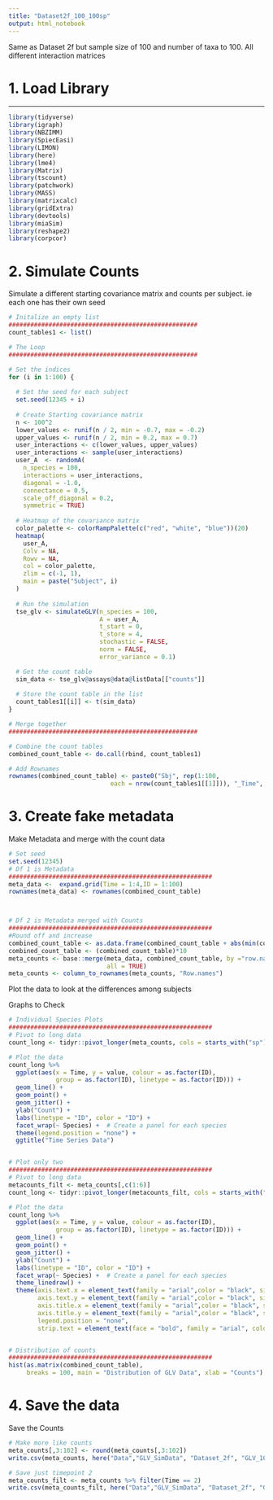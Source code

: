 ```yaml
---
title: "Dataset2f_100_100sp"
output: html_notebook
---
```



Same as Dataset 2f but sample size of 100 and number of taxa to 100. All different interaction matrices

# 1. Load Library
***
```r
library(tidyverse)
library(igraph)
library(NBZIMM)
library(SpiecEasi)
library(LIMON)
library(here)
library(lme4)
library(Matrix)
library(tscount)
library(patchwork)
library(MASS)
library(matrixcalc)
library(gridExtra)
library(devtools)
library(miaSim)
library(reshape2)
library(corpcor)
```



# 2. Simulate Counts

Simulate a different starting covariance matrix and counts per subject. ie each one has their own seed
```r
# Initalize an empty list
####################################################
count_tables1 <- list()

# The Loop
####################################################

# Set the indices
for (i in 1:100) {
  
  # Set the seed for each subject
  set.seed(12345 + i)  
  
  # Create Starting covariance matrix
  n <- 100^2  
  lower_values <- runif(n / 2, min = -0.7, max = -0.2)  
  upper_values <- runif(n / 2, min = 0.2, max = 0.7)
  user_interactions <- c(lower_values, upper_values)
  user_interactions <- sample(user_interactions)
  user_A  <- randomA(
    n_species = 100,
    interactions = user_interactions,
    diagonal = -1.0,
    connectance = 0.5,
    scale_off_diagonal = 0.2,
    symmetric = TRUE)
  
  # Heatmap of the covariance matrix
  color_palette <- colorRampPalette(c("red", "white", "blue"))(20)
  heatmap(
    user_A,
    Colv = NA,
    Rowv = NA,
    col = color_palette,
    zlim = c(-1, 1), 
    main = paste("Subject", i)
  )
  
  # Run the simulation
  tse_glv <- simulateGLV(n_species = 100,
                         A = user_A,
                         t_start = 0, 
                         t_store = 4,
                         stochastic = FALSE,
                         norm = FALSE,
                         error_variance = 0.1)

  # Get the count table
  sim_data <- tse_glv@assays@data@listData[["counts"]]
  
  # Store the count table in the list
  count_tables1[[i]] <- t(sim_data)
}

# Merge together
####################################################

# Combine the count tables
combined_count_table <- do.call(rbind, count_tables1)

# Add Rownames
rownames(combined_count_table) <- paste0("Sbj", rep(1:100, 
                            each = nrow(count_tables1[[1]])), "_Time", 1:4)
```




# 3. Create fake metadata  


Make Metadata and merge with the count data
```r
# Set seed
set.seed(12345)
# Df 1 is Metadata
########################################################
meta_data <-  expand.grid(Time = 1:4,ID = 1:100)
rownames(meta_data) <- rownames(combined_count_table)



# Df 2 is Metadata merged with Counts
########################################################
#Round off and increase
combined_count_table <- as.data.frame(combined_count_table + abs(min(combined_count_table)))
combined_count_table <- (combined_count_table)*10
meta_counts <- base::merge(meta_data, combined_count_table, by ="row.names", 
                           all = TRUE)
meta_counts <- column_to_rownames(meta_counts, "Row.names")
```


Plot the data to look at the differences among subjects

Graphs to Check
```r
# Individual Species Plots
########################################################
# Pivot to long data
count_long <- tidyr::pivot_longer(meta_counts, cols = starts_with("sp"), names_to = "Species")

# Plot the data
count_long %>%
  ggplot(aes(x = Time, y = value, colour = as.factor(ID),
             group = as.factor(ID), linetype = as.factor(ID))) +
  geom_line() + 
  geom_point() +
  geom_jitter() +
  ylab("Count") +
  labs(linetype = "ID", color = "ID") +
  facet_wrap(~ Species) +  # Create a panel for each species
  theme(legend.position = "none") +
  ggtitle("Time Series Data")


# Plot only two
########################################################
# Pivot to long data
metacounts_filt <- meta_counts[,c(1:6)]
count_long <- tidyr::pivot_longer(metacounts_filt, cols = starts_with("sp"), names_to = "Species")

# Plot the data
count_long %>%
  ggplot(aes(x = Time, y = value, colour = as.factor(ID),
             group = as.factor(ID), linetype = as.factor(ID))) +
  geom_line() + 
  geom_point() +
  geom_jitter() +
  ylab("Count") +
  labs(linetype = "ID", color = "ID") +
  facet_wrap(~ Species) +  # Create a panel for each species
  theme_linedraw() +
  theme(axis.text.x = element_text(family = "arial",color = "black", size = 14),
        axis.text.y = element_text(family = "arial",color = "black", size = 14),
        axis.title.x = element_text(family = "arial",color = "black", size = 14),
        axis.title.y = element_text(family = "arial",color = "black", size = 14),
        legend.position = "none",
        strip.text = element_text(face = "bold", family = "arial", color = "white", size = 15))


# Distribution of counts
########################################################
hist(as.matrix(combined_count_table), 
     breaks = 100, main = "Distribution of GLV Data", xlab = "Counts")
```


# 4. Save the data

Save the Counts
```r
# Make more like counts
meta_counts[,3:102] <- round(meta_counts[,3:102])
write.csv(meta_counts, here("Data","GLV_SimData", "Dataset_2f", "GLV_100_100sp.csv"))

# Save just timepoint 2
meta_counts_filt <- meta_counts %>% filter(Time == 2)
write.csv(meta_counts_filt, here("Data","GLV_SimData", "Dataset_2f", "GLV_100_100sp_T2.csv"))
```








